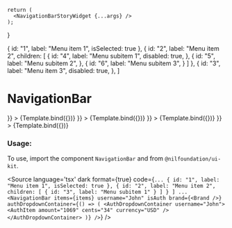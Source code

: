 
<Meta
    title="NavigationBar"
    component={NavigationBar}
/>

    return (
      <NavigationBarStoryWidget {...args} />
    );
}

  {
    id: "1",
    label: "Menu item 1",
    isSelected: true
  },
  {
    id: "2",
    label: "Menu item 2",
    children: [
      {
        id: "4",
        label: "Menu subitem 1",
        disabled: true,
      },
      {
        id: "5",
        label: "Menu subitem 2",
      },
      {
        id: "6",
        label: "Menu subitem 3",
      }
    ]
  },
  {
    id: "3",
    label: "Menu item 3",
    disabled: true,
  },
]

# NavigationBar


<Canvas isColumn>
  <Story
    name="Base"
    args={{
      items, username: "John", isAuth: false, brand: <Brand />
    }}
  >
    {Template.bind({})}
  </Story>
  <Story
    name="Auth"
    args={{
      items, username: "John", isAuth: true, brand: <Brand />
    }}
  >
    {Template.bind({})}
  </Story>
  <Story
    name="Without Username"
    args={{
      items, isAuth: true, brand: <Brand />
    }}
  >
    {Template.bind({})}
  </Story>
  <Story
    name="Without Auth Widget"
    args={{
      items, username: "John", noLogin: true, brand: <Brand />
    }}
  >
    {Template.bind({})}
  </Story>
</Canvas>

<ArgsTable of={NavigationBar} />

### Usage:

To use, import the component `NavigationBar` and from `@nilfoundation/ui-kit`.

<Source
  language='tsx'
  dark
  format={true}
  code={`
        ...
          {
            id: "1",
            label: "Menu item 1",
            isSelected: true
          },
          {
          id: "2",
          label: "Menu item 2",
          children: [
              {
              id: "3",
              label: "Menu subitem 1"
              }
            ]
          }
        ]
        ...
        <NavigationBar
            items={items}
            username="John"
            isAuth
            brand={<Brand />}
            authDropdownContainer={() => (
              <AuthDropdownContainer username="John">
                <AuthItem amount="1069" cents="34" currency="USD" />
              </AuthDropdownContainer>
            )}
        />
  `}
/>
